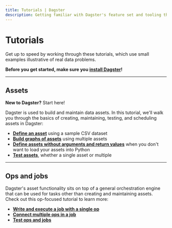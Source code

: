 ```yaml
---
title: Tutorials | Dagster
description: Getting familiar with Dagster's feature set and tooling through hands-on tutorials.
---
```


# Tutorials

Get up to speed by working through these tutorials, which use small examples illustrative of real data problems.

**Before you get started, make sure you [install Dagster](/tutorial/setup)!**

---

## Assets

<Note>
  <strong>New to Dagster?</strong> Start here!
</Note>

Dagster is used to build and maintain data assets. In this tutorial, we'll walk you through the basics of creating, maintaining, testing, and scheduling assets in Dagster:

- [**Define an asset**](/tutorial/assets/defining-an-asset) using a sample CSV dataset
- [**Build graphs of assets**](/tutorial/assets/asset-graph) using multiple assets
- [**Define assets without arguments and return values**](/tutorial/assets/non-argument-deps) when you don't want to load your assets into Python
- [**Test assets**](/tutorial/assets/testing-assets), whether a single asset or multiple

---

## Ops and jobs

Dagster's asset functionality sits on top of a general orchestration engine that can be used for tasks other than creating and maintaining assets. Check out this op-focused tutorial to learn more:

- [**Write and execute a job with a single op**](/tutorial/ops-jobs/single-op-job)
- [**Connect multiple ops in a job**](/tutorial/ops-jobs/connecting-ops)
- [**Test ops and jobs**](/tutorial/ops-jobs/testable)
